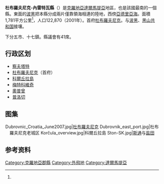 {{Infobox settlement
| name                    = 杜布羅夫尼克-內雷特瓦縣
| native_name             = Dubrovačko-neretvanska županija
| native_name_lang        = hr
| settlement_type         = [[克羅埃西亞行政區劃|县]]
| subdivision_type        = 国家
| subdivision_name        = {{CRO}}
| image_skyline           = 
| image_alt               = 
| image_caption           = 
| image_flag              = Flag of Dubrovnik-Neretva County.png
| flag_alt                = 
| image_shield            = Dubrovacko-neretvanska.png
| shield_alt              = 
| image_map               = Dubrovačko-neretvanska županija in Croatia.svg
| map_alt                 = 
| map_caption             = 在克罗地亚的位置
| seat_type               = [[县城|县]]
| seat                    = [[杜布羅夫尼克|杜布羅夫尼克]]
| area_total_km2          = 1781
| area_footnotes          =<ref name="wad">{{cite book|editor-last=Ostroški|editor-first=Ljiljana|date=2015|title=Statistički ljetopis Republike Hrvatske 2015|series=Statistical Yearbook of the Republic of Croatia|volume=47|location=Zagreb|publisher=Croatian Bureau of Statistics|language=hr, en|format=PDF|issn=1333-3305|accessdate=2015-12-27|url=http://www.dzs.hr/Hrv_Eng/ljetopis/2015/sljh2015.pdf|pages=62|archive-date=2016-04-28|archive-url=https://web.archive.org/web/20160428052926/http://www.dzs.hr/Hrv_Eng/ljetopis/2015/sljh2015.pdf|dead-url=no}}</ref>
| population_as_of        = 2011年
| population_total        = 122568
| population_footnotes    = <ref name="census2011-counties">{{Croatian Census 2011|S|19}}</ref>
| population_density_km2  = auto
| coordinates             = 
| iso_code                = HR-19
| website                 = [http://www.edubrovnik.org/ edubrovnik.org]
| footnotes               = 
| area_code_type          = 区号
| area_code               = 020
}}
'''杜布羅夫尼克-內雷特瓦縣'''（{{lang|hr|Dubrovačko-neretvanska županija}}）是[[克羅地亞|克羅地亞]][[達爾馬提亞|達爾馬提亞]]地區，也是該國最南的一個縣。東面的[[波斯尼亚和黑塞哥维那|波黑]]把本縣分成兩片僅靠領海相連的陸地，西傍[[亞德里亞海|亞德里亞海]]。面積1,781平方公里<ref name="wad" />，人口122,870（2001年）。首府[[杜布羅夫尼克|杜布羅夫尼克]]。与[[波斯尼亚和黑塞哥维那|波黑]]、[[蒙特內哥羅|黑山共和国]]接壤。

下分五市、十七鎮。縣議會有41席。

==行政区划==
* [[察夫塔特|察夫塔特]]
* [[杜布羅夫尼克|杜布羅夫尼克]]（首府）
* [[科爾丘拉島|科爾丘拉島]]
* [[梅特科維奇|梅特科維奇]]
* [[奧普曾|奧普曾]]
* [[普洛切|普洛切]]

==图集==
<center>
<gallery mode="packed">
Dubrovnic_Croatia_June2007.jpg|[[杜布羅夫尼克|杜布羅夫尼克]]
Dubrovnik_east_port.jpg|杜布羅夫尼克老城区
Korčula_overview.jpg|科爾丘拉島
Ston-SK.jpg|[[斯通|斯通]]与[[盐田|盐田]]
</gallery>
</center>

==参考资料==
{{reflist}}
{{克羅埃西亞行政區劃}}
{{达尔马提亚地标}}
{{Authority control}}
[[Category:克羅地亞郡縣|Category:克羅地亞郡縣]]
[[Category:外飛地|Category:外飛地]]
[[Category:達爾馬提亞|Category:達爾馬提亞]]